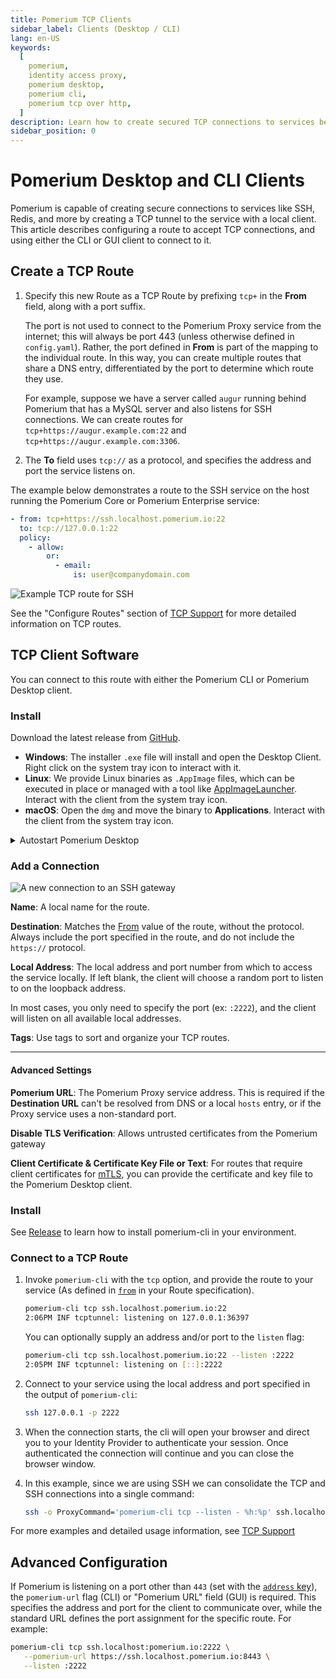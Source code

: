 ```yaml
---
title: Pomerium TCP Clients
sidebar_label: Clients (Desktop / CLI)
lang: en-US
keywords:
  [
    pomerium,
    identity access proxy,
    pomerium desktop,
    pomerium cli,
    pomerium tcp over http,
  ]
description: Learn how to create secured TCP connections to services behind Pomerium.
sidebar_position: 0
---
```



# Pomerium Desktop and CLI Clients

Pomerium is capable of creating secure connections to services like SSH, Redis, and more by creating a TCP tunnel to the service with a local client. This article describes configuring a route to accept TCP connections, and using either the CLI or GUI client to connect to it.

## Create a TCP Route

1. Specify this new Route as a TCP Route by prefixing `tcp+` in the **From** field, along with a port suffix.

   The port is not used to connect to the Pomerium Proxy service from the internet; this will always be port 443 (unless otherwise defined in `config.yaml`). Rather, the port defined in **From** is part of the mapping to the individual route. In this way, you can create multiple routes that share a DNS entry, differentiated by the port to determine which route they use.

   For example, suppose we have a server called `augur` running behind Pomerium that has a MySQL server and also listens for SSH connections. We can create routes for `tcp+https://augur.example.com:22` and `tcp+https://augur.example.com:3306`.

1. The **To** field uses `tcp://` as a protocol, and specifies the address and port the service listens on.

The example below demonstrates a route to the SSH service on the host running the Pomerium Core or Pomerium Enterprise service:

<Tabs>
<TabItem value="Pomerium Core" label="Pomerium Core">

```yaml
- from: tcp+https://ssh.localhost.pomerium.io:22
  to: tcp://127.0.0.1:22
  policy:
    - allow:
        or:
          - email:
              is: user@companydomain.com
```

</TabItem>
<TabItem value="Pomerium Enterprise" label="Pomerium Enterprise">

![Example TCP route for SSH](./img/tcp-ssh-route.png)

</TabItem>
</Tabs>

See the "Configure Routes" section of [TCP Support](/docs/capabilities/tcp#configure-routes) for more detailed information on TCP routes.

## TCP Client Software

You can connect to this route with either the Pomerium CLI or Pomerium Desktop client.

<Tabs>

<TabItem value="Pomerium Desktop" label="Pomerium Desktop">

### Install

Download the latest release from [GitHub](https://github.com/pomerium/desktop-client/releases).

- **Windows**: The installer `.exe` file will install and open the Desktop Client. Right click on the system tray icon to interact with it.
- **Linux**: We provide Linux binaries as `.AppImage` files, which can be executed in place or managed with a tool like [AppImageLauncher](https://github.com/TheAssassin/AppImageLauncher). Interact with the client from the system tray icon.
- **macOS**: Open the `dmg` and move the binary to **Applications**. Interact with the client from the system tray icon.

<details>
<summary>Autostart Pomerium Desktop</summary>

If you want Pomerium Desktop to start automatically when you log in to your computer, follow the steps below for your operating system.

<Tabs>
<TabItem value="windows" label="Windows">

#### Autostart for all users

Copy the shortcut for the Pomerium Desktop app into `C:\ProgramData\Microsoft\Windows\Start Menu\Programs\Startup`.

#### Autostart for your user

Copy the shortcut for the Pomerium Desktop app into `C:\Users\username\AppData\Roaming\Microsoft\Windows\Start Menu\Programs\Startup`, replacing `username` with your username.

---

Windows 11 also offers a GUI method, documented by [windowscentral.com](https://www.windowscentral.com/how-launch-apps-automatically-during-login-windows-11)

</TabItem>
<TabItem value="mac" label="MacOS">

1. From **System Preferences**, select **Users & Groups**.

1. Click **Login Items** near the top, then the **+** button towards the bottom of the window.

1. Select Pomerium Desktop from the Applications folder.

</TabItem>
<TabItem value="gnome" label="Linux (Gnome)">

The easiest way to autostart user applications in the Gnome Desktop Environment is by using the Tweaks application. Gnome documents this process well, so we won't replicate it here. See [Gnome's documentation](https://help.gnome.org/users/gnome-help/stable/shell-apps-auto-start.html) for more information.

</TabItem>
<TabItem value="kde" label="Linux (KDE)">

KDE's documentation covers autostarting applications well: see [System Settings/Autostart](https://userbase.kde.org/System_Settings/Autostart) from the KDE UsersBase Wiki for more information.

</TabItem>
</Tabs>

</details>

### Add a Connection

![A new connection to an SSH gateway](examples/img/desktop/demo-new-connection.png)

**Name**: A local name for the route.

**Destination**: Matches the [From](/docs/enterprise/reference/manage#from) value of the route, without the protocol. Always include the port specified in the route, and do not include the `https://` protocol.

**Local Address**: The local address and port number from which to access the service locally. If left blank, the client will choose a random port to listen to on the loopback address.

In most cases, you only need to specify the port (ex: `:2222`), and the client will listen on all available local addresses.

**Tags**: Use tags to sort and organize your TCP routes.

---

#### Advanced Settings

**Pomerium URL**: The Pomerium Proxy service address. This is required if the **Destination URL** can't be resolved from DNS or a local `hosts` entry, or if the Proxy service uses a non-standard port.

**Disable TLS Verification**: Allows untrusted certificates from the Pomerium gateway

**Client Certificate & Certificate Key File or Text**: For routes that require client certificates for [mTLS](/docs/guides/mtls), you can provide the certificate and key file to the Pomerium Desktop client.

</TabItem>
<TabItem value="Pomerium CLI" label="Pomerium CLI">

### Install

See [Release](@site/content/docs/releases/pomerium-cli.mdx) to learn how to install pomerium-cli in your environment.

### Connect to a TCP Route

1. Invoke `pomerium-cli` with the `tcp` option, and provide the route to your service (As defined in [`from`](/docs/reference/routes/from) in your Route specification).

   ```bash
   pomerium-cli tcp ssh.localhost.pomerium.io:22
   2:06PM INF tcptunnel: listening on 127.0.0.1:36397
   ```

   You can optionally supply an address and/or port to the `listen` flag:

   ```bash
   pomerium-cli tcp ssh.localhost.pomerium.io:22 --listen :2222
   2:05PM INF tcptunnel: listening on [::]:2222
   ```

1. Connect to your service using the local address and port specified in the output of `pomerium-cli`:

   ```bash
   ssh 127.0.0.1 -p 2222
   ```

1. When the connection starts, the cli will open your browser and direct you to your Identity Provider to authenticate your session. Once authenticated the connection will continue and you can close the browser window.

1. In this example, since we are using SSH we can consolidate the TCP and SSH connections into a single command:

   ```bash
   ssh -o ProxyCommand='pomerium-cli tcp --listen - %h:%p' ssh.localhost.pomerium.io
   ```

</TabItem>
</Tabs>

For more examples and detailed usage information, see [TCP Support](/docs/capabilities/tcp)

## Advanced Configuration

If Pomerium is listening on a port other than `443` (set with the [`address` key](/docs/reference/address)), the `pomerium-url` flag (CLI) or "Pomerium URL" field (GUI) is required. This specifies the address and port for the client to communicate over, while the standard URL defines the port assignment for the specific route. For example:

```bash
pomerium-cli tcp ssh.localhost:pomerium.io:2222 \
   --pomerium-url https://ssh.localhost.pomerium.io:8443 \
   --listen :2222
```
